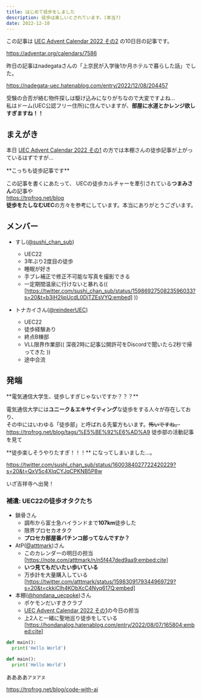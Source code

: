 ```yaml
---
title: はじめて徒歩をしました
description: 徒歩は楽しいとされています。(本当?)
date: 2022-12-10
---
```


この記事は [UEC Advent Calendar 2022 その2](https://adventar.org/calendars/7586) の10日目の記事です。

https://adventar.org/calendars/7586

昨日の記事はnadegataさんの「上京民が入学後1か月ホテルで暮らした話」でした。

https://nadegata-uec.hatenablog.com/entry/2022/12/08/204457

受験の合否が絡む物件探しは駆け込みになりがちなので大変ですよね...<br />
私はドーム(UEC公認フリー住所)に住んでいますが、**部屋に水道とかレンジ欲しすぎますね！！**

## まえがき

本日
[UEC Advent Calendar 2022 その1](https://adventar.org/calendars/7581)
の方では本棚さんの徒歩記事が上がっているはずですが...

<span className="text-2xl">
**こっちも徒歩記事です**
</span>


この記事を書くにあたって、
UECの徒歩カルチャーを牽引されている**つまみさん**の記事や<br />
https://trpfrog.net/blog<br />
**徒歩をたしなむUEC**の方々を参考にしています。本当にありがとうございます。

## メンバー
- すし([@sushi_chan_sub](https://twitter.com/sushi_chan_sub))
  - UEC22
  - 3年ぶり2度目の徒歩
  - 睡眠が好き
  - 手ブレ補正で修正不可能な写真を撮影できる
  - 一定期間温泉に行けないと暴れる((
  [https://twitter.com/sushi_chan_sub/status/1598692750823596033?s=20&t=b3iH2ljpUcdL0DiTZEsVYQ:embed]
  ))

- トナカイさん([@reindeerUEC](https://twitter.com/reindeerUEC))
  - UEC22
  - 徒歩経験あり
  - 終点B棟部
  - VLL限界作業部((
深夜2時に記事公開許可をDiscordで聞いたら2秒で帰ってきた
))
  - 途中合流

## 発端

<span className="text-2xl">
**電気通信大学生、徒歩しすぎじゃないですか？？？**
</span>

電気通信大学には**ユニーク＆エキサイティング**な徒歩をする人々が存在しており、<br/>
その中にはいわゆる「徒歩部」と呼ばれる先輩方もいます。<s>怖いですね。  </s><br/>
https://trpfrog.net/blog/tags/%E5%BE%92%E6%AD%A9
徒歩部の活動記事を見て

<span className="text-3xl">
**徒歩楽しそうやりたすぎ！！！**
</span>
になってしまいました...。

https://twitter.com/sushi_chan_sub/status/1600384027722420229?s=20&t=QxV5c4XlqCYJqCPKNB5P8w

<span className="text-3xl">
いざ吉祥寺へ出発！
</span>

### 補遺: UEC22の徒歩オタクたち

- 鎖骨さん
  -  調布から富士急ハイランドまで**107km**徒歩した
  -  限界プロセカオタク
  -  **プロセカ部屋番パチンコ部ってなんですか？**
- AtP([@atttmark](https://twitter.com/atttmark))さん
  - このカレンダーの明日の担当
[https://note.com/atttmark/n/n5f447ded9aa9:embed:cite]
  - **いつ見てもだいたい歩いている**
  - 万歩計を大量購入している
[https://twitter.com/atttmark/status/1598309179344969729?s=20&t=ckkiClh4KObXcC4Nyq617Q:embed]
- 本棚([@hondana_uecpoke](https://twitter.com/hondana_uecpoke))さん
  - ポケモンだいすきクラブ
  - [UEC Advent Calendar 2022 その1](https://adventar.org/calendars/7581)の今日の担当
  - 上2人と一緒に聖地巡り徒歩をしている
[https://hondanalog.hatenablog.com/entry/2022/08/07/165804:embed:cite]


```python showLineNumbers
def main():
  print('Hello World')
```

```python title="main.py"
def main():
  print('Hello World')
```

ああああ`アヌアヌ`

https://trpfrog.net/blog/code-with-ai
